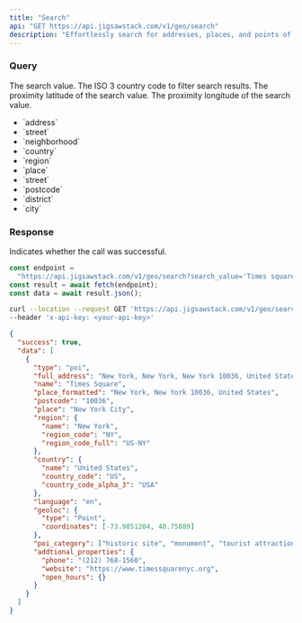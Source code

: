 ```yaml
---
title: "Search"
api: "GET https://api.jigsawstack.com/v1/geo/search"
description: "Effortlessly search for addresses, places, and points of interest."
---
```


### Query

<ParamField query="search_value" type="string" required>
  The search value.
</ParamField>

<ParamField query="country_code" type="string">
  The ISO 3 country code to filter search results.
</ParamField>

<ParamField query="proximity_lat" type="string">
  The proximity latitude of the search value.
</ParamField>

<ParamField query="proximity_lng" type="string">
  The proximity longitude of the search value.
</ParamField>

<ParamField query="types" type="string">
  <ul>
    <li>`address`</li>
    <li>`street`</li>
    <li>`neighborhood`</li>
    <li>`country`</li>
    <li>`region`</li>
    <li>`place`</li>
    <li>`street`</li>
    <li>`postcode`</li>
    <li>`district`</li>
    <li>`city`</li>
  </ul>
</ParamField>

<Snippet file="header.mdx" />

### Response

<ResponseField name="success" type="boolean">
  Indicates whether the call was successful.
</ResponseField>

<RequestExample>

```javascript Node.js
const endpoint =
  "https://api.jigsawstack.com/v1/geo/search?search_value='Times square'";
const result = await fetch(endpoint);
const data = await result.json();
```

```bash cURL
curl --location --request GET 'https://api.jigsawstack.com/v1/geo/search?search_value=Times square' \
--header 'x-api-key: <your-api-key>'
```

</RequestExample>

<ResponseExample>

```json Response
{
  "success": true,
  "data": [
    {
      "type": "poi",
      "full_address": "New York, New York, New York 10036, United States",
      "name": "Times Square",
      "place_formatted": "New York, New York 10036, United States",
      "postcode": "10036",
      "place": "New York City",
      "region": {
        "name": "New York",
        "region_code": "NY",
        "region_code_full": "US-NY"
      },
      "country": {
        "name": "United States",
        "country_code": "US",
        "country_code_alpha_3": "USA"
      },
      "language": "en",
      "geoloc": {
        "type": "Point",
        "coordinates": [-73.9851204, 40.75889]
      },
      "poi_category": ["historic site", "monument", "tourist attraction"],
      "addtional_properties": {
        "phone": "(212) 768-1560",
        "website": "https://www.timessquarenyc.org",
        "open_hours": {}
      }
    }
  ]
}
```

</ResponseExample>
